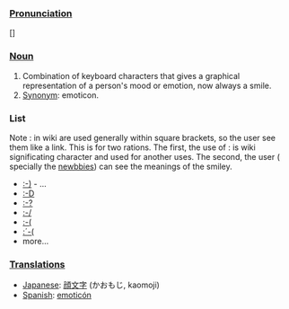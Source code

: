 ===[[Pronunciation]]===
[]

===[[Noun]]===
# Combination of keyboard characters that gives a graphical representation of a person's mood or emotion, now always a smile.
# [[Synonym]]: emoticon.

===List===
Note : in wiki are used generally within square brackets, so the user see them like a link. This is for two rations. The first, the use of : is wiki significating character and used for another uses. The second, the user ( specially the [[newbby|newbbies]]) can see the meanings of the smiley.

*[[:-)]] - ...
*[[:-D]]
*[[:-?]]
*[[:-/]]
*[[:-(]]
*[[:´-(]]
* more...

===[[Translation]]s===
*[[Japanese]]: [[顔文字]] (かおもじ, kaomoji)
*[[Spanish]]: [[emoticón]]